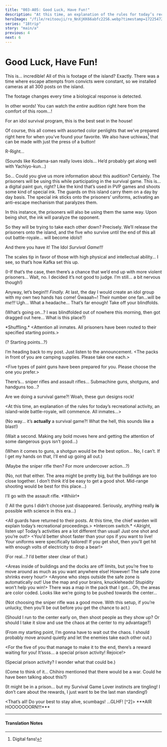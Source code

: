 ```yaml
---
title: "003-A05: Good Luck, Have Fun!"
description: "At this time, an explanation of the rules for today’s recreational activity, an island-wide battle-royale, will commence."
heroImage: "/file/reitoouji/ro_NnXjKK66abfc22S6.webp?timestamp=1722547245343"
series: "18trip"
story: "main/a"
previous: 4
next: 6
---
```



# Good Luck, Have Fun!

<Divider loc="Control Room" />

<StoryImg src="https://f005.backblazeb2.com/file/reitoouji/ro_NnXjKK66abfc22S6.webp?timestamp=1722547245343" alt="1"/>

<Bubble mc>
This is… incredible! All of this is footage of the island?
</Bubble>

<Bubble character="Kodama">
Exactly. There was a time where escape attempts from convicts were constant, so we installed cameras at all 300 posts on the island.

The footage changes every time a biological response is detected.

In other words! You can watch the <i>entire</i> audition right here from the comfort of this room…!

For an idol survival program, this is the best seat in the house!

Of course, this all comes with assorted color penlights that we’ve prepared right here for when you’ve found your favorite. We also have uchiwas[^1] that can be made with just the press of a button!
</Bubble>

<Bubble mc>
R-Right…
</Bubble>

<Bubble mc>
<p class="t">(Sounds like Kodama-san really loves idols… He’d probably get along well with Yachiyo-kun…)</p>
</Bubble>

<Bubble character="Nayuki">
So… Could you give us more information about this audition?
</Bubble>

<Bubble character="Kodama">
Certainly. The prisoners will be using this while participating in the survival game.
</Bubble>

<StoryImg src="https://f005.backblazeb2.com/file/reitoouji/ro_BMU1TS66abfc22P6.webp?timestamp=1722547245238" alt="2"/>

<Bubble mc>
This is… a digital paint gun, right? Like the kind that’s used in PVP games and shoots some kind of special ink.
</Bubble>

<Bubble character="Kodama">
The guards on this island carry them on a day by day basis. The special ink sticks onto the prisoners’ uniforms, activating an anti-escape mechanism that paralyzes them.

In this instance, the prisoners will also be using them the same way. Upon being shot, the ink will paralyze the opponent.
</Bubble>

<Bubble character="Nayuki">
So they will be trying to take each other down?
</Bubble>

<Bubble character="Kodama">
Precisely. We’ll release the prisoners onto the island, and the five who survive until the end of this all out battle-royale… will become idols!!

And there you have it! The Idol <i>Survival Game!!!</i>
</Bubble>

<Bubble character="Nayuki">
The scales tip in favor of those with high physical and intellectual ability… I see, so that’s how Kafka set this up.
</Bubble>

<Bubble character="Momiji">
<p class="t">(I-If that’s the case, then there’s a chance that we’d end up with more violent prisoners… Wait, no. I decided it’s not good to judge. I’m still… a bit nervous though!)</p>
</Bubble>

<Bubble character="Kodama">
Anyway, let’s begin!!! <i>Finally.</i> At last, the day I would create an idol group with my own two hands has come! Gwaaah~! Their number one fan…will be <i>me!!!</i>
</Bubble>

<Bubble character="Nayuki">
Ugh… What a headache…
</Bubble>

<Divider loc="By the Dock" />

<StoryImg src="https://f005.backblazeb2.com/file/reitoouji/ro_qStdUDs66abfc227.webp?timestamp=1722547245592" alt="3"/>

<Bubble character="Guard A">
That’s far enough! Take off your blindfolds.
</Bubble>

<Bubble character="Tao">
<p class="t">(What’s going on…? I was blindfolded out of nowhere this morning, then got dragged out here… What is this place?)</p>
</Bubble>

<Narration>
*Shuffling.*
</Narration>

<Box type="radio">
&lt;&NoBreak;Attention all inmates. All prisoners have been routed to their specified starting points.&NoBreak;&gt;
</Box>

<Bubble character="Tao">
<p class="t">(? Starting points…?)</p>
</Bubble>

<Bubble character="Guard A">
I’m heading back to my post. Just listen to the announcement.
</Bubble>

<Box type="radio">
&lt;&NoBreak;The packs in front of you are camping supplies. Please take one each.&NoBreak;&gt;

&lt;&NoBreak;Five types of paint guns have been prepared for you. Please choose the one you prefer.&NoBreak;&gt;
</Box>

<StoryImg src="https://f005.backblazeb2.com/file/reitoouji/ro_lKRm266abfc22Za5.webp?timestamp=1722547245424" alt="4"/>

<Bubble character="Tao">
There’s… sniper rifles and assault rifles… Submachine guns, shotguns, and handguns too…?

Are we doing a survival game?! Woah, these gun designs rock!
</Bubble>

<Box type="radio">
&lt;&NoBreak;At this time, an explanation of the rules for today’s recreational activity, an island-wide battle-royale, will commence. All inmates…&NoBreak;&gt;
</Box>

<Bubble character="Tao">
<p class="t">(No way… it’s <b>actually</b> a survival game?! What the hell, this sounds like a blast!)</p>

<p class="t">(Wait a second. Making any bold moves here and getting the attention of some dangerous guys isn’t good…)</p>

<p class="t">(When it comes to guns, a shotgun would be the best option… No, I can’t. If I get my hands on that, I’ll end up going all out.)</p>

<p class="t">(Maybe the sniper rifle then? For more undercover action…?)</p>

<p class="t">(No, not that either. The area might be pretty big, but the buildings are too close together. I don’t think it’d be easy to get a good shot. Mid-range shooting would be best for this place…)</p>
</Bubble>

<Bubble character="Tao">
I’ll go with the assault rifle.
</Bubble>

<Narration>
*Whiiir!*
</Narration>

<Bubble character="Tao">
<p class="t">(! All the guns I didn’t choose just disappeared. Seriously, anything really <b>is</b> possible with science in this era…)</p>
</Bubble>

<Box type="radio">
&lt;&NoBreak;All guards have returned to their posts. At this time, the chief warden will explain today’s recreational proceedings.&NoBreak;&gt;
</Box>

<Narration>
*Intercom switch.*
</Narration>

<Box type="radio">
&lt;&NoBreak;Alright, listen up! Today’s activities are a lot different than usual! Just one shot and you’re out!&NoBreak;&gt;
</Box>

<Box type="radio">
&lt;&NoBreak;You’d better shoot faster than your ops if you want to live! Your uniforms were specifically tailored! If you get shot, then you’ll get hit with enough volts of electricity to drop a bear!&NoBreak;&gt;
</Box>

<Bubble character="Tao">
<p class="t">(For real…? I’d better steer clear of that.)</p>
</Bubble>

<Box type="radio">
&lt;&NoBreak;Areas inside of buildings and the docks are off limits, but you’re free to move around as much as you want anywhere else! However! The safe zone shrinks every hour!&NoBreak;&gt;
</Box>

<Box type="radio">
&lt;&NoBreak;Anyone who steps outside the safe zone is automatically out! Use the map and your brains, knuckleheads! Stupidity won’t help you win!&NoBreak;&gt;
</Box>

<Bubble character="Tao">
There was a map in the pack that I got…
</Bubble>

<StoryImg src="https://f005.backblazeb2.com/file/reitoouji/ro_tNWLyz66abfc22G6.webp?timestamp=1722547245304" alt="5"/>

<Bubble character="Tao">
Oh, the areas are color coded. Looks like we’re going to be pushed towards the center…
</Bubble>

<Bubble character="Tao">
<p class="t">(Not choosing the sniper rifle was a good move. With this setup, if you’re unlucky, then you’ll be out before you get the chance to act.)</p>

<p class="t">(Should I run to the center early on, then shoot people as they show up? Or should I take it slow and use the chaos at the center to my advantage?)</p>

<p class="t">(From my starting point, I’m gonna have to wait out the chaos. I should probably move around quietly and let the enemies take each other out.)</p>
</Bubble>

<Box type="radio">
&lt;&NoBreak;For the five of you that manage to make it to the end, there’s a reward waiting for you! It’ssss… a special prison activity! Rejoice!&NoBreak;&gt;
</Box>

<Bubble character="Tao">
<p class="t">(Special prison activity? I wonder what that could be.)</p>

<p class="t">(Come to think of it… Chihiro mentioned that there would be a war. Could he have been talking about this?)</p>

<p class="t">(It might be in a prison… but my Survival Game Lover instincts are tingling! I don’t care about the rewards, I just want to be the last man standing!)</p>
</Bubble>

<Box type="radio">
&lt;&NoBreak;That’s all! Do your best to stay alive, scumbags! …GLHF! [^2]&NoBreak;&gt;
</Box>

<Narration>
***AIR HOOOOOOORN!!!***
</Narration>

***

<h4>Translation Notes</h4>

[^1]: Digital fans!
[^2]: Good Luck, Have Fun!